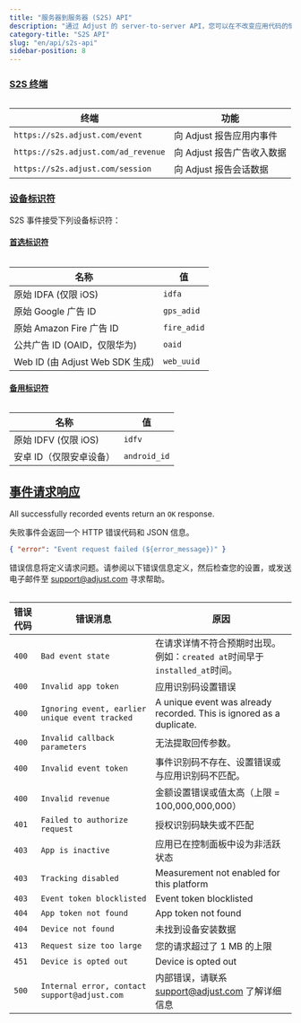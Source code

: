 ```yaml
---
title: "服务器到服务器 (S2S) API"
description: "通过 Adjust 的 server-to-server API，您可以在不改变应用代码的情况下将应用连接到 Adjust。"
category-title: "S2S API"
slug: "en/api/s2s-api"
sidebar-position: 8
---
```

### [S2S 终端](s2s-endpoints)

<table> 

|                 终端                  |        功能         |
|-------------------------------------|-------------------|
| `https://s2s.adjust.com/event`      | 向 Adjust 报告应用内事件  |
| `https://s2s.adjust.com/ad_revenue` | 向 Adjust 报告广告收入数据 |
| `https://s2s.adjust.com/session`    | 向 Adjust 报告会话数据   |

</Table> 

### [设备标识符](device-identifiers)

S2S 事件接受下列设备标识符：

#### [首选标识符](preferred-identifiers)

<table> 

|                名称                |      值      |
|----------------------------------|-------------|
| 原始 IDFA \(仅限 iOS\)             | `idfa`      |
| 原始 Google 广告 ID                  | `gps_adid`  |
| 原始 Amazon Fire 广告 ID             | `fire_adid` |
| 公共广告 ID \(OAID，仅限华为\)          | `oaid`      |
| Web ID \(由 Adjust Web SDK 生成\) | `web_uuid`  |

</Table> 

#### [备用标识符](backup-identifiers)

<table> 

|          名称          |      值       |
|----------------------|--------------|
| 原始 IDFV \(仅限 iOS\) | `idfv`       |
| 安卓 ID（仅限安卓设备）        | `android_id` |

</Table> 

[事件请求响应](event-submission-responses)
------------------------------------

All successfully recorded events return an `OK` response.

失败事件会返回一个 HTTP 错误代码和 JSON 信息。
<codeblock title="错误响应"> 

```json
{ "error": "Event request failed (${error_message})" }
```

</CodeBlock> 

错误信息将定义请求问题。请参阅以下错误信息定义，然后检查您的设置，或发送电子邮件至 [support@adjust.com](mailto:support@adjust.com) 寻求帮助。
<table> 

| 错误代码  |                      错误消息                      |                                  原因                                  |
|-------|------------------------------------------------|----------------------------------------------------------------------|
| `400` | `Bad event state`                              | 在请求详情不符合预期时出现。例如：`created at`时间早于`installed_at`时间。                   |
| `400` | `Invalid app token`                            | 应用识别码设置错误                                                            |
| `400` | `Ignoring event, earlier unique event tracked` | A unique event was already recorded. This is ignored as a duplicate. |
| `400` | `Invalid callback parameters`                  | 无法提取回传参数。                                                            |
| `400` | `Invalid event token`                          | 事件识别码不存在、设置错误或与应用识别码不匹配。                                             |
| `400` | `Invalid revenue`                              | 金额设置错误或值太高（上限 = 100,000,000,000）                                     |
| `401` | `Failed to authorize request`                  | 授权识别码缺失或不匹配                                                          |
| `403` | `App is inactive`                              | 应用已在控制面板中设为非活跃状态                                                     |
| `403` | `Tracking disabled`                            | Measurement not enabled for this platform                            |
| `403` | `Event token blocklisted`                      | Event token blocklisted                                              |
| `404` | `App token not found`                          | App token not found                                                  |
| `404` | `Device not found`                             | 未找到设备安装数据                                                            |
| `413` | `Request size too large`                       | 您的请求超过了 1 MB 的上限                                                     |
| `451` | `Device is opted out`                          | Device is opted out                                                  |
| `500` | `Internal error, contact support@adjust.com`   | 内部错误，请联系 support@adjust.com 了解详细信息                                   |

</Table>

